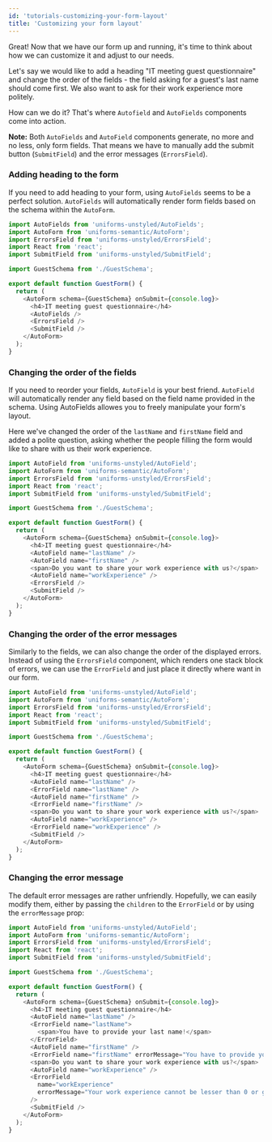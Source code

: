```yaml
---
id: 'tutorials-customizing-your-form-layout'
title: 'Customizing your form layout'
---
```



Great! Now that we have our form up and running, it's time to think about how we can customize it and adjust to our needs.

Let's say we would like to add a heading "IT meeting guest questionnaire" and change the order of the fields - the field asking for a guest's last name should come first.
We also want to ask for their work experience more politely.

How can we do it? That's where `Autofield` and `AutoFields` components come into action.

**Note:** Both `AutoFields` and `AutoField` components generate, no more and no less, only form fields.
That means we have to manually add the submit button (`SubmitField`) and the error messages (`ErrorsField`).

### Adding heading to the form

If you need to add heading to your form, using `AutoFields` seems to be a perfect solution.
`AutoFields` will automatically render form fields based on the schema within the `AutoForm`.

```js
import AutoFields from 'uniforms-unstyled/AutoFields';
import AutoForm from 'uniforms-semantic/AutoForm';
import ErrorsField from 'uniforms-unstyled/ErrorsField';
import React from 'react';
import SubmitField from 'uniforms-unstyled/SubmitField';

import GuestSchema from './GuestSchema';

export default function GuestForm() {
  return (
    <AutoForm schema={GuestSchema} onSubmit={console.log}>
      <h4>IT meeting guest questionnaire</h4>
      <AutoFields />
      <ErrorsField />
      <SubmitField />
    </AutoForm>
  );
}
```

<TutorialForm>
  <GuestFormWithHeading />
</TutorialForm>

### Changing the order of the fields

If you need to reorder your fields, `AutoField` is your best friend.
`AutoField` will automatically render any field based on the field name provided in the schema.
Using AutoFields allowes you to freely manipulate your form's layout.

Here we've changed the order of the `lastName` and `firstName` field and added a polite question,
asking whether the people filling the form would like to share with us their work experience.

```js
import AutoField from 'uniforms-unstyled/AutoField';
import AutoForm from 'uniforms-semantic/AutoForm';
import ErrorsField from 'uniforms-unstyled/ErrorsField';
import React from 'react';
import SubmitField from 'uniforms-unstyled/SubmitField';

import GuestSchema from './GuestSchema';

export default function GuestForm() {
  return (
    <AutoForm schema={GuestSchema} onSubmit={console.log}>
      <h4>IT meeting guest questionnaire</h4>
      <AutoField name="lastName" />
      <AutoField name="firstName" />
      <span>Do you want to share your work experience with us?</span>
      <AutoField name="workExperience" />
      <ErrorsField />
      <SubmitField />
    </AutoForm>
  );
}
```

<TutorialForm>
  <GuestFormWithAutoFields />
</TutorialForm>

### Changing the order of the error messages

Similarly to the fields, we can also change the order of the displayed errors.
Instead of using the `ErrorsField` component, which renders one stack block of errors,
we can use the `ErrorField` and just place it directly where want in our form.

```js
import AutoField from 'uniforms-unstyled/AutoField';
import AutoForm from 'uniforms-semantic/AutoForm';
import ErrorsField from 'uniforms-unstyled/ErrorsField';
import React from 'react';
import SubmitField from 'uniforms-unstyled/SubmitField';

import GuestSchema from './GuestSchema';

export default function GuestForm() {
  return (
    <AutoForm schema={GuestSchema} onSubmit={console.log}>
      <h4>IT meeting guest questionnaire</h4>
      <AutoField name="lastName" />
      <ErrorField name="lastName" />
      <AutoField name="firstName" />
      <ErrorField name="firstName" />
      <span>Do you want to share your work experience with us?</span>
      <AutoField name="workExperience" />
      <ErrorField name="workExperience" />
      <SubmitField />
    </AutoForm>
  );
}
```

<TutorialForm>
  <GuestFormWithErrorFields />
</TutorialForm>

### Changing the error message

The default error messages are rather unfriendly. Hopefully, we can easily modify them,
either by passing the `children` to the `ErrorField` or by using the `errorMessage` prop:

```js
import AutoField from 'uniforms-unstyled/AutoField';
import AutoForm from 'uniforms-semantic/AutoForm';
import ErrorsField from 'uniforms-unstyled/ErrorsField';
import React from 'react';
import SubmitField from 'uniforms-unstyled/SubmitField';

import GuestSchema from './GuestSchema';

export default function GuestForm() {
  return (
    <AutoForm schema={GuestSchema} onSubmit={console.log}>
      <h4>IT meeting guest questionnaire</h4>
      <AutoField name="lastName" />
      <ErrorField name="lastName">
        <span>You have to provide your last name!</span>
      </ErrorField>
      <AutoField name="firstName" />
      <ErrorField name="firstName" errorMessage="You have to provide your first name!" />
      <span>Do you want to share your work experience with us?</span>
      <AutoField name="workExperience" />
      <ErrorField
        name="workExperience"
        errorMessage="Your work experience cannot be lesser than 0 or greater than 100 years!"
      />
      <SubmitField />
    </AutoForm>
  );
}
```

<TutorialForm>
  <GuestFormWithChangedErrors />
</TutorialForm>

